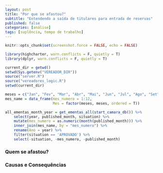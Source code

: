 ```yaml
---
layout: post
title: "Por que se afastou?"
subtitle: "Entendendo a saída de titulares para entrada de reservas"
published: false
categories: [análise]
tags: [suplência, tempo de trabalho]
---
```


```r
knitr::opts_chunk$set(screenshot.force = FALSE, echo = FALSE) 

library(highcharter, warn.conflicts = F, quietly = T)
library(dplyr, warn.conflicts = F, quietly = T)

current_dir = getwd()
setwd(Sys.getenv("VEREADOR_DIR"))
source("server.R")
source("vereadores_logic.R")
setwd(current_dir)

meses = c("Jan", "Fev", "Mar", "Abr", "Mai", "Jun", "Jul", "Ago", "Set", "Out", "Nov", "Dez")
mes_name = data_frame(mes_numero = 1:12, 
                      Mes = factor(meses, meses, ordered = T))

all_ementas_month_year = get_ementas_all(start_camara_db()) %>%
    select(year, published_month, situation) %>%
    mutate(mes_numero = as.numeric(month(published_month))) %>% 
    inner_join(mes_name, by = "mes_numero") %>%
    rename(Ano = year) %>%
    filter(situation == 'APROVADO') %>% 
    select(-situation, -mes_numero, -published_month)

```

### Quem se afastou?

### Causas e Consequências

